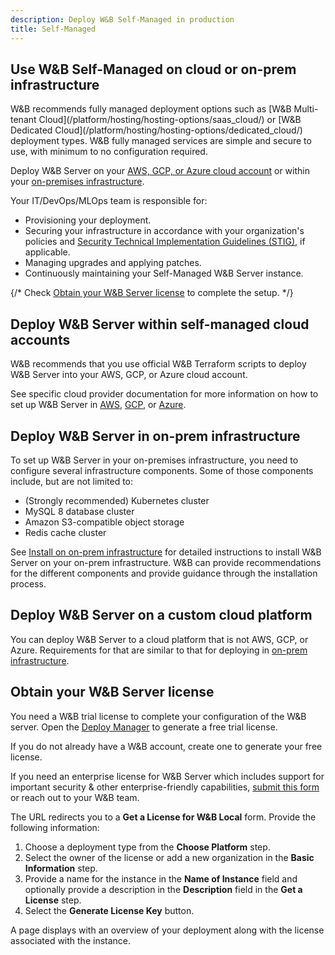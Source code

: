 ```yaml
---
description: Deploy W&B Self-Managed in production
title: Self-Managed
---
```


## Use W&B Self-Managed on cloud or on-prem infrastructure

<Note>
W&B recommends fully managed deployment options such as [W&B Multi-tenant Cloud](/platform/hosting/hosting-options/saas_cloud/) or [W&B Dedicated Cloud](/platform/hosting/hosting-options/dedicated_cloud/) deployment types. W&B fully managed services are simple and secure to use, with minimum to no configuration required.
</Note>

Deploy W&B Server on your [AWS, GCP, or Azure cloud account](#deploy-wb-server-within-self-managed-cloud-accounts) or within your [on-premises infrastructure](#deploy-wb-server-in-on-prem-infrastructure). 

Your IT/DevOps/MLOps team is responsible for:
- Provisioning your deployment.
- Securing your infrastructure in accordance with your organization's policies and [Security Technical Implementation Guidelines (STIG)](https://en.wikipedia.org/wiki/Security_Technical_Implementation_Guide), if applicable.
- Managing upgrades and applying patches.
- Continuously maintaining your Self-Managed W&B Server instance.


{/* Check [Obtain your W&B Server license](#obtain-your-wb-server-license) to complete the setup. */}

## Deploy W&B Server within self-managed cloud accounts

W&B recommends that you use official W&B Terraform scripts to deploy W&B Server into your AWS, GCP, or Azure cloud account.

See specific cloud provider documentation for more information on how to set up W&B Server in [AWS](/platform/hosting/self-managed/aws-tf/), [GCP](/platform/hosting/self-managed/gcp-tf/), or [Azure](/platform/hosting/self-managed/azure-tf/).

## Deploy W&B Server in on-prem infrastructure

To set up W&B Server in your on-premises infrastructure, you need to configure several infrastructure components. Some of those components include, but are not limited to: 

- (Strongly recommended) Kubernetes cluster
- MySQL 8 database cluster
- Amazon S3-compatible object storage
- Redis cache cluster

See [Install on on-prem infrastructure](/platform/hosting/self-managed/bare-metal/) for detailed instructions to install W&B Server on your on-prem infrastructure. W&B can provide recommendations for the different components and provide guidance through the installation process.

## Deploy W&B Server on a custom cloud platform

You can deploy W&B Server to a cloud platform that is not AWS, GCP, or Azure. Requirements for that are similar to that for deploying in [on-prem infrastructure](#deploy-wb-server-in-on-prem-infrastructure).

## Obtain your W&B Server license

You need a W&B trial license to complete your configuration of the W&B server. Open the [Deploy Manager](https://deploy.wandb.ai/deploy) to generate a free trial license. 

<Note>
If you do not already have a W&B account, create one to generate your free license.

If you need an enterprise license for W&B Server which includes support for important security & other enterprise-friendly capabilities, [submit this form](https://wandb.ai/site/for-enterprise/self-hosted-trial) or reach out to your W&B team.
</Note>

The URL redirects you to a **Get a License for W&B Local** form. Provide the following information:

1. Choose a deployment type from the **Choose Platform** step.
2. Select the owner of the license or add a new organization in the **Basic Information** step.
3. Provide a name for the instance in the **Name of Instance** field and optionally provide a description in the **Description** field in the **Get a License** step.
4. Select the **Generate License Key** button.

A page displays with an overview of your deployment along with the license associated with the instance.
